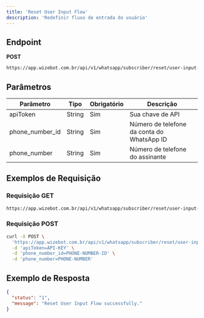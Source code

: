 ```yaml
---
title: 'Reset User Input Flow'
description: 'Redefinir fluxo de entrada do usuário'
---
```


## Endpoint

<Icon icon="circle-right" color="#F87171" size={20} /> **POST**

```bash
https://app.wizebot.com.br/api/v1/whatsapp/subscriber/reset/user-input-flow
```

## Parâmetros

| Parâmetro | Tipo | Obrigatório | Descrição |
|-----------|------|-------------|-----------|
| apiToken | String | Sim | Sua chave de API |
| phone_number_id | String | Sim | Número de telefone da conta do WhatsApp ID |
| phone_number | String | Sim | Número de telefone do assinante |

## Exemplos de Requisição

### <Icon icon="circle-right" color="#34D399" size={20} /> Requisição GET

```bash
https://app.wizebot.com.br/api/v1/whatsapp/subscriber/reset/user-input-flow?apiToken=API-KEY&phone_number_id=PHONE-NUMBER-ID&phone_number=PHONE-NUMBER
```

### <Icon icon="circle-right" color="#F87171" size={20} /> Requisição POST

```bash
curl -X POST \
  'https://app.wizebot.com.br/api/v1/whatsapp/subscriber/reset/user-input-flow' \
  -d 'apiToken=API-KEY' \
  -d 'phone_number_id=PHONE-NUMBER-ID' \
  -d 'phone_number=PHONE-NUMBER'
```

## Exemplo de Resposta

```json
{
  "status": "1",
  "message": "Reset User Input Flow successfully."
}
```
